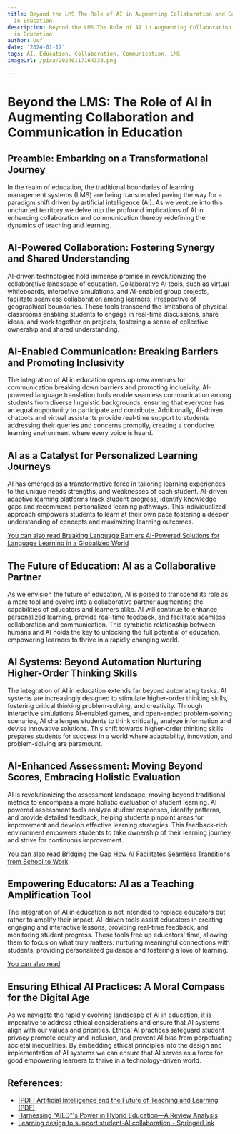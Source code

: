 ```yaml
---
title: Beyond the LMS The Role of AI in Augmenting Collaboration and Communication
  in Education
description: Beyond the LMS The Role of AI in Augmenting Collaboration and Communication
  in Education
author: Usf
date: '2024-01-17'
tags: AI, Education, Collaboration, Communication, LMS
imageUrl: /pixa/20240117164333.png

---
```

# Beyond the LMS: The Role of AI  in Augmenting Collaboration and Communication in Education

## Preamble: Embarking on a Transformational Journey

In the realm of education,  the traditional boundaries of learning management systems  (LMS) are being transcended paving the way for a paradigm shift driven by artificial  intelligence (AI). As we venture into this  uncharted territory we delve into the profound implications of AI in enhancing collaboration and communication thereby redefining the dynamics of teaching and learning.

## AI-Powered  Collaboration: Fostering Synergy and Shared Understanding

AI-driven technologies  hold immense promise in revolutionizing the collaborative landscape of  education. Collaborative  AI tools, such as virtual whiteboards, interactive  simulations, and AI-enabled group projects, facilitate seamless collaboration among learners, irrespective of geographical boundaries.  These tools  transcend the limitations of physical  classrooms enabling students to engage in real-time discussions,  share ideas, and  work together on projects,  fostering a sense of collective ownership  and shared understanding.

## AI-Enabled Communication: Breaking Barriers  and Promoting Inclusivity

The integration of AI in education  opens up new avenues for communication breaking down barriers and promoting inclusivity. AI-powered language translation tools enable seamless communication among students from diverse linguistic backgrounds, ensuring that everyone  has an equal opportunity to participate and contribute. Additionally,  AI-driven chatbots and virtual assistants provide real-time support to  students addressing  their queries and concerns promptly, creating a conducive learning  environment where  every  voice is heard.

## AI as a Catalyst for Personalized Learning Journeys

AI  has emerged as a transformative force in tailoring learning experiences to the unique  needs strengths, and weaknesses of each student. AI-driven  adaptive learning platforms track student progress, identify knowledge gaps and recommend personalized  learning pathways. This individualized approach empowers students to  learn at their own pace fostering a deeper understanding of concepts and maximizing learning  outcomes.

[You can  also read Breaking Language Barriers AI-Powered Solutions for  Language Learning in a Globalized World](Breaking%20Language%20Barriers%20AI-Powered%20Solutions%20for%20Language%20Learning%20in%20a%20Globalized%20World)


## The Future of Education: AI as a Collaborative Partner

As we envision the future of education, AI is poised to transcend its role as a mere  tool and evolve into a collaborative partner augmenting the capabilities of educators and  learners alike.  AI will continue to enhance personalized learning, provide real-time feedback, and facilitate seamless collaboration and communication. This symbiotic  relationship between humans  and AI holds the key to unlocking the full potential of education, empowering learners to thrive in a rapidly changing world.

## AI Systems: Beyond Automation Nurturing Higher-Order Thinking Skills

The integration of AI in education extends far beyond automating tasks. AI systems are increasingly designed to stimulate  higher-order thinking skills, fostering critical thinking problem-solving, and creativity. Through interactive  simulations AI-enabled games,  and open-ended problem-solving scenarios, AI  challenges students to think critically,  analyze information and  devise innovative  solutions. This shift towards higher-order thinking skills prepares students for success in a world where adaptability, innovation, and problem-solving are paramount.

## AI-Enhanced Assessment: Moving Beyond Scores, Embracing Holistic Evaluation

AI is  revolutionizing the assessment landscape, moving beyond traditional metrics to  encompass a more holistic evaluation of student learning.  AI-powered assessment tools analyze student responses, identify  patterns,  and provide detailed feedback, helping students pinpoint areas for improvement and  develop effective learning strategies. This feedback-rich environment empowers students to take ownership of their learning journey and strive for continuous improvement.

[You can also read Bridging  the Gap How AI Facilitates Seamless Transitions  from School  to Work](Bridging%20the%20Gap%20How%20AI%20Facilitates%20Seamless%20Transitions%20from%20School%20to%20Work)


## Empowering Educators: AI as  a Teaching Amplification Tool

The integration of AI in education is not intended to replace educators but rather to  amplify their impact. AI-driven tools assist educators in creating  engaging  and interactive lessons, providing real-time feedback,  and monitoring student progress. These tools free up educators' time, allowing them to focus on what truly matters:  nurturing meaningful connections with students, providing personalized guidance and fostering a love of learning.

[You can also read ]()


## Ensuring Ethical AI Practices: A Moral Compass for the Digital Age

As  we navigate the  rapidly evolving landscape  of AI in education, it is imperative to address ethical  considerations and ensure that AI systems  align with our values and priorities. Ethical AI practices safeguard student privacy promote equity and inclusion, and prevent AI bias from perpetuating societal inequalities. By embedding ethical principles into  the design  and  implementation of AI systems we can ensure that AI serves as a force for good empowering  learners to thrive in a technology-driven world.

## References:
- [[PDF] Artificial Intelligence and the Future of Teaching and Learning (PDF)](https://www2.ed.gov/documents/ai-report/ai-report.pdf)
- [Harnessing “AIED”'s Power in Hybrid Education—A Review Analysis](https://www.mdpi.com/2227-7102/13/7/632)
- [Learning design to support student-AI collaboration - SpringerLink](https://link.springer.com/article/10.1007/s10639-021-10831-6)
